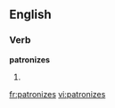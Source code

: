 
==English==

===Verb===
'''patronizes'''

# {{third-person singular of|[[patronize]]}}

[[fr:patronizes]]
[[vi:patronizes]]